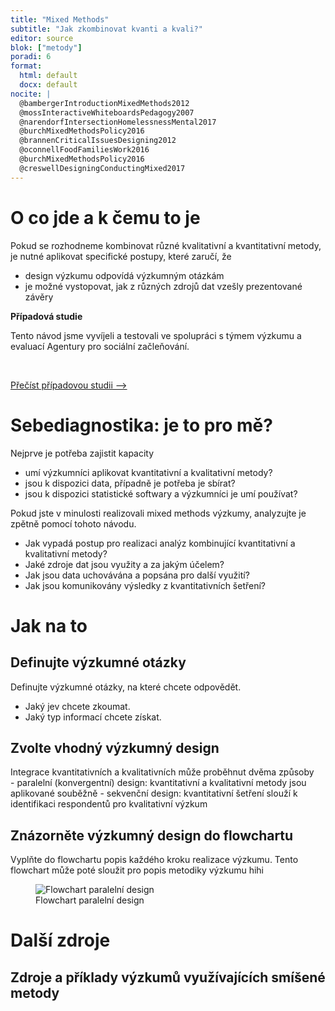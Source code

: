```yaml
---
title: "Mixed Methods"
subtitle: "Jak zkombinovat kvanti a kvali?"
editor: source
blok: ["metody"]
poradi: 6
format: 
  html: default
  docx: default
nocite: |
  @bambergerIntroductionMixedMethods2012
  @mossInteractiveWhiteboardsPedagogy2007
  @narendorfIntersectionHomelessnessMental2017
  @burchMixedMethodsPolicy2016
  @brannenCriticalIssuesDesigning2012
  @oconnellFoodFamiliesWork2016
  @burchMixedMethodsPolicy2016
  @creswellDesigningConductingMixed2017
---
```


# O co jde a k čemu to je

Pokud se rozhodneme kombinovat různé kvalitativní a kvantitativní metody, je nutné aplikovat specifické postupy, které zaručí, že

- design výzkumu odpovídá výzkumným otázkám
- je možné vystopovat, jak z různých zdrojů dat vzešly prezentované závěry


:::{.aside}
**Případová studie**

Tento návod jsme vyvíjeli a testovali ve spolupráci s týmem výzkumu a evaluací Agentury pro sociální začleňování.  

<br>

:::{.btn .btn-resource}
[Přečíst případovou studii&nbsp;⟶](/pripadove-studie/asz)
:::

:::

# Sebediagnostika: je to pro mě?

Nejprve je potřeba zajistit kapacity

- umí výzkumníci aplikovat kvantitativní a kvalitativní metody?
- jsou k dispozici data, případně je potřeba je sbírat?
- jsou k dispozici statistické softwary a výzkumníci je umí používat?

Pokud jste v minulosti realizovali mixed methods výzkumy, analyzujte je zpětně pomocí tohoto návodu.

- Jak vypadá postup pro realizaci analýz kombinující kvantitativní a kvalitativní metody?
- Jaké zdroje dat jsou využity a za jakým účelem?
- Jak jsou data uchovávána a popsána pro další využití? 
- Jak jsou komunikovány výsledky z kvantitativních šetření?

:::{.strip .page-columns}

:::{.aside}

:::

# Jak na to

## Definujte výzkumné otázky

Definujte výzkumné otázky, na které chcete odpovědět. 

- Jaký jev chcete zkoumat.
- Jaký typ informací chcete získat.

## Zvolte vhodný výzkumný design

Integrace kvantitativních a kvalitativních může proběhnut dvěma způsoby  
- paralelní (konvergentní) design: kvantitativní a kvalitativní metody jsou aplikované souběžně 
- sekvenční design: kvantitativní šetření slouží k identifikaci respondentů pro kvalitativní výzkum 

## Znázorněte výzkumný design do flowchartu

Vyplňte do flowchartu popis každého kroku realizace výzkumu. Tento flowchart může poté sloužit pro popis metodiky výzkumu hihi

![Flowchart paralelní design](images/mixed-methods-parallel.png)

:::

# Další zdroje

## Zdroje a příklady výzkumů využívajících smíšené metody

:::{#refs}
:::